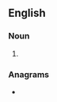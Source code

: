 ==English==

===Noun===
{{head|en|noun plural form}}

# {{plural of|leat|lang=en}}

===Anagrams===
* {{anagrams|en|Astle|Slate|Teals|Tesla|astel|laste|lates|least|salet|setal|slate|stale|steal|stela|taels|tales|teals|telas|tesla}}